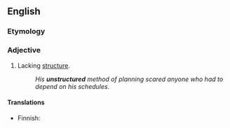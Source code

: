==English==

===Etymology===
{{prefix|en|un|structured}}

===Adjective===
{{en-adj}}

# Lacking [[structure]].
#: ''His '''unstructured''' method of planning scared anyone who had to depend on his schedules.''

====Translations====
{{trans-top|Lacking structure}}
* Finnish: {{t+|fi|epämuodollinen}}
{{trans-mid}}
{{trans-bottom}}